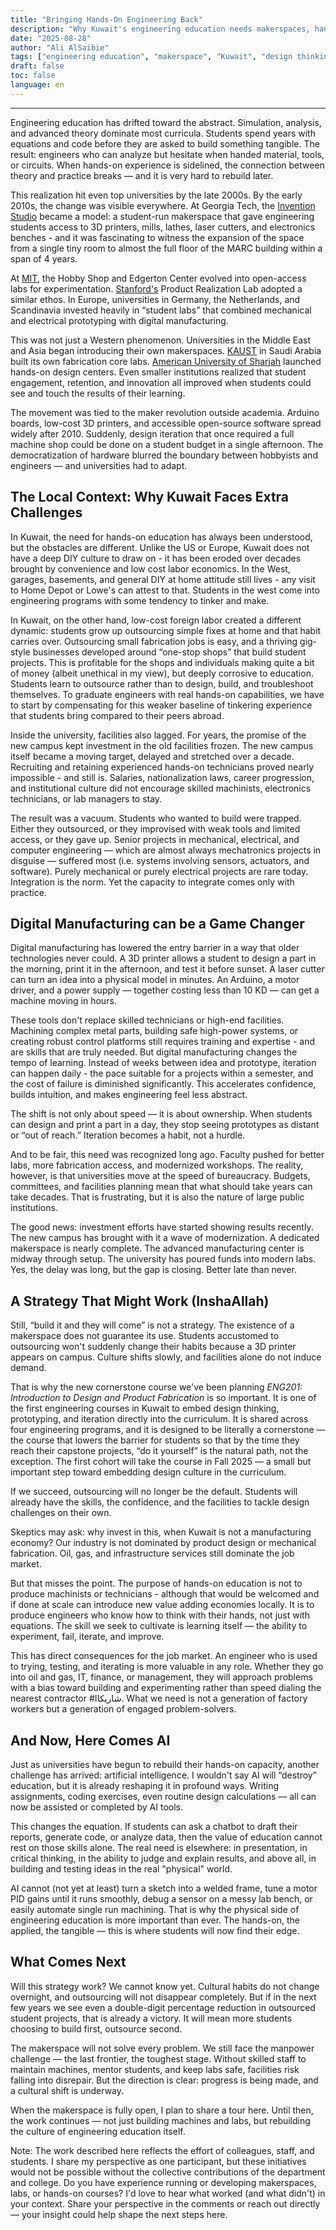 ---
title: "Bringing Hands-On Engineering Back"
description: "Why Kuwait's engineering education needs makerspaces, hands-on design, and a culture of building."
date: "2025-08-28"
author: "Ali AlSaibie"
tags: ["engineering education", "makerspace", "Kuwait", "design thinking"]
draft: false
toc: false
language: en
---


---


Engineering education has drifted toward the abstract. Simulation, analysis, and advanced theory dominate most curricula. Students spend years with equations and code before they are asked to build something tangible. The result: engineers who can analyze but hesitate when handed material, tools, or circuits. When hands-on experience is sidelined, the connection between theory and practice breaks — and it is very hard to rebuild later.

This realization hit even top universities by the late 2000s. By the early 2010s, the change was visible everywhere. At Georgia Tech, the [Invention Studio](https://inventionstudio.gatech.edu/)  became a model: a student-run makerspace that gave engineering students access to 3D printers, mills, lathes, laser cutters, and electronics benches - and it was fascinating to witness the expansion of the space from a single tiny room to almost the full floor of the MARC building within a span of 4 years.

At [MIT](https://make.mit.edu/makerspaces), the Hobby Shop and Edgerton Center evolved into open-access labs for experimentation. [Stanford's](https://maker.stanford.edu/) Product Realization Lab adopted a similar ethos. In Europe, universities in Germany, the Netherlands, and Scandinavia invested heavily in “student labs” that combined mechanical and electrical prototyping with digital manufacturing.

This was not just a Western phenomenon. Universities in the Middle East and Asia began introducing their own makerspaces. [KAUST](https://corelabs.kaust.edu.sa/labs/detail/prototyping-product-development-core-lab) in Saudi Arabia built its own fabrication core labs. [American University of Sharjah](https://www.aus.edu/media/news/cen-makerspace-at-aus-fostering-innovation-and-hands-on-learning-in-engineering-education) launched hands-on design centers. Even smaller institutions realized that student engagement, retention, and innovation all improved when students could see and touch the results of their learning.

The movement was tied to the maker revolution outside academia. Arduino boards, low-cost 3D printers, and accessible open-source software spread widely after 2010. Suddenly, design iteration that once required a full machine shop could be done on a student budget in a single afternoon. The democratization of hardware blurred the boundary between hobbyists and engineers — and universities had to adapt.

## The Local Context: Why Kuwait Faces Extra Challenges

In Kuwait, the need for hands-on education has always been understood, but the obstacles are different. Unlike the US or Europe, Kuwait does not have a deep DIY culture to draw on - it has been eroded over decades brought by convenience and low cost labor economics. In the West, garages, basements, and general DIY at home attitude still lives - any visit to Home Depot or Lowe's can attest to that. Students in the west come into engineering programs with some tendency to tinker and make. 

In Kuwait, on the other hand, low-cost foreign labor created a different dynamic: students grow up outsourcing simple fixes at home and that habit carries over. Outsourcing small fabrication jobs is easy, and a thriving gig-style businesses developed around “one-stop shops” that build student projects. This is profitable for the shops and individuals making quite a bit of money (albeit unethical in my view), but deeply corrosive to education. Students learn to outsource rather than to design, build, and troubleshoot themselves. To graduate engineers with real hands-on capabilities, we have to start by compensating for this weaker baseline of tinkering experience that students bring compared to their peers abroad.

Inside the university, facilities also lagged. For years, the promise of the new campus kept investment in the old facilities frozen. The new campus itself became a moving target, delayed and stretched over a decade. Recruiting and retaining experienced hands-on technicians proved nearly impossible - and still is. Salaries, nationalization laws, career progression, and institutional culture did not encourage skilled machinists, electronics technicians, or lab managers to stay.

The result was a vacuum. Students who wanted to build were trapped. Either they outsourced, or they improvised with weak tools and limited access, or they gave up. Senior projects in mechanical, electrical, and computer engineering — which are almost always mechatronics projects in disguise — suffered most (i.e. systems involving sensors, actuators, and software). Purely mechanical or purely electrical projects are rare today. Integration is the norm. Yet the capacity to integrate comes only with practice. 

## Digital Manufacturing can be a Game Changer 

Digital manufacturing has lowered the entry barrier in a way that older technologies never could. A 3D printer allows a student to design a part in the morning, print it in the afternoon, and test it before sunset. A laser cutter can turn an idea into a physical model in minutes. An Arduino, a motor driver, and a power supply — together costing less than 10 KD — can get a machine moving in hours.

These tools don't replace skilled technicians or high-end facilities. Machining complex metal parts, building safe high-power systems, or creating robust control platforms still requires training and expertise - and are skills that are truly needed. But digital manufacturing changes the tempo of learning. Instead of weeks between idea and prototype, iteration can happen daily - the pace suitable for a projects within a semester, and the cost of failure is diminished significantly. This accelerates confidence, builds intuition, and makes engineering feel less abstract.

The shift is not only about speed — it is about ownership. When students can design and print a part in a day, they stop seeing prototypes as distant or “out of reach.” Iteration becomes a habit, not a hurdle.

And to be fair, this need was recognized long ago. Faculty pushed for better labs, more fabrication access, and modernized workshops. The reality, however, is that universities move at the speed of bureaucracy. Budgets, committees, and facilities planning mean that what should take years can take decades. That is frustrating, but it is also the nature of large public institutions.

The good news: investment efforts have started showing results recently. The new campus has brought with it a wave of modernization. A dedicated makerspace is nearly complete. The advanced manufacturing center is midway through setup. The university has poured funds into modern labs. Yes, the delay was long, but the gap is closing. Better late than never.

## A Strategy That Might Work (InshaAllah)

Still, “build it and they will come” is not a strategy. The existence of a makerspace does not guarantee its use. Students accustomed to outsourcing won't suddenly change their habits because a 3D printer appears on campus. Culture shifts slowly, and facilities alone do not induce demand.

That is why the new cornerstone course we've been planning *ENG201: Introduction to Design and Product Fabrication* is so important. It is one of the first engineering courses in Kuwait to embed design thinking, prototyping, and iteration directly into the curriculum. It is shared across four engineering programs, and it is designed to be literally a cornerstone — the course that lowers the barrier for students so that by the time they reach their capstone projects, “do it yourself” is the natural path, not the exception. The first cohort will take the course in Fall 2025 — a small but important step toward embedding design culture in the curriculum.

If we succeed, outsourcing will no longer be the default. Students will already have the skills, the confidence, and the facilities to tackle design challenges on their own.

Skeptics may ask: why invest in this, when Kuwait is not a manufacturing economy? Our industry is not dominated by product design or mechanical fabrication. Oil, gas, and infrastructure services still dominate the job market.

But that misses the point. The purpose of hands-on education is not to produce machinists or technicians - although that would be welcomed and if done at scale can introduce new value adding economies locally. It is to produce engineers who know how to think with their hands, not just with equations. The skill we seek to cultivate is learning itself — the ability to experiment, fail, iterate, and improve.

This has direct consequences for the job market. An engineer who is used to trying, testing, and iterating is more valuable in any role. Whether they go into oil and gas, IT, finance, or management, they will approach problems with a bias toward building and experimenting rather than speed dialing the nearest contractor #شاريكاا. What we need is not a generation of factory workers but a generation of engaged problem-solvers.

## And Now, Here Comes AI
Just as universities have begun to rebuild their hands-on capacity, another challenge has arrived: artificial intelligence. I wouldn't say AI will “destroy” education, but it is already reshaping it in profound ways. Writing assignments, coding exercises, even routine design calculations — all can now be assisted or completed by AI tools.

This changes the equation. If students can ask a chatbot to draft their reports, generate code, or analyze data, then the value of education cannot rest on those skills alone. The real need is elsewhere: in presentation, in critical thinking, in the ability to judge and explain results, and above all, in building and testing ideas in the real "physical" world.

AI cannot (not yet at least) turn a sketch into a welded frame, tune a motor PID gains until it runs smoothly, debug a sensor on a messy lab bench, or easily automate single run machining. That is why the physical side of engineering education is more important than ever. The hands-on, the applied, the tangible — this is where students will now find their edge.

## What Comes Next

Will this strategy work? We cannot know yet. Cultural habits do not change overnight, and outsourcing will not disappear completely. But if in the next few years we see even a double-digit percentage reduction in outsourced student projects, that is already a victory. It will mean more students choosing to build first, outsource second.

The makerspace will not solve every problem. We still face the manpower challenge — the last frontier, the toughest stage. Without skilled staff to maintain machines, mentor students, and keep labs safe, facilities risk falling into disrepair. But the direction is clear: progress is being made, and a cultural shift is underway.

When the makerspace is fully open, I plan to share a tour here. Until then, the work continues — not just building machines and labs, but rebuilding the culture of engineering education itself.

<Callout type="disclaimer" >
Note: The work described here reflects the effort of colleagues, staff, and students. I share my perspective as one participant, but these initiatives would not be possible without the collective contributions of the department and college.
</Callout>

<Callout type="info" title="Join the Conversation">
Do you have experience running or developing makerspaces, labs, or hands-on courses?  
I'd love to hear what worked (and what didn't) in your context. Share your perspective in the comments or reach out directly — your insight could help shape the next steps here.
</Callout>

